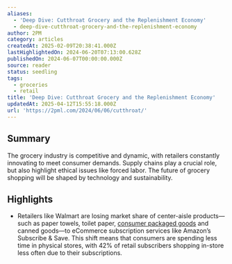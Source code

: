 ```yaml
---
aliases:
  - 'Deep Dive: Cutthroat Grocery and the Replenishment Economy'
  - deep-dive-cutthroat-grocery-and-the-replenishment-economy
author: 2PM
category: articles
createdAt: 2025-02-09T20:38:41.000Z
lastHighlightedOn: 2024-06-20T07:13:00.628Z
publishedOn: 2024-06-07T00:00:00.000Z
source: reader
status: seedling
tags:
  - groceries
  - retail
title: 'Deep Dive: Cutthroat Grocery and the Replenishment Economy'
updatedAt: 2025-04-12T15:55:18.000Z
url: 'https://2pml.com/2024/06/06/cutthroat/'
---
```

## Summary

The grocery industry is competitive and dynamic, with retailers constantly innovating to meet consumer demands. Supply chains play a crucial role, but also highlight ethical issues like forced labor. The future of grocery shopping will be shaped by technology and sustainability.

## Highlights

- Retailers like Walmart are losing market share of center-aisle products—such as paper towels, toilet paper, [consumer packaged goods](https://2pml.com/2024/03/13/cpg/) and canned goods—to eCommerce subscription services like Amazon’s Subscribe & Save. This shift means that consumers are spending less time in physical stores, with 42% of retail subscribers shopping in-store less often due to their subscriptions.
